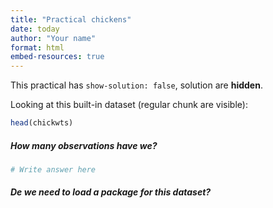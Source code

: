 ```yaml
---
title: "Practical chickens"
date: today
author: "Your name"
format: html
embed-resources: true
---
```


::: {.callout-warning}
This practical has `show-solution: false`, solution are **hidden**.
:::

Looking at this built-in dataset (regular chunk are visible):

```r
head(chickwts)
```

##### How many observations have we?

```r
# Write answer here
```

##### De we need to load a package for this dataset?



